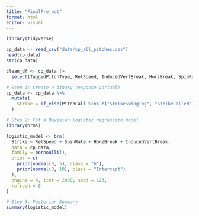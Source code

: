 ```yaml
---
title: "FinalProject"
format: html
editor: visual
---
```


```r
library(tidyverse)
```

```r
cp_data <- read_csv("data/cp_all_pitches.csv")
head(cp_data)
str(cp_data)
```

```r
clean_df <- cp_data |>
  select(TaggedPitchType, RelSpeed, InducedVertBreak, HorzBreak, SpinRate)
```

```r
# Step 1: Create a binary response variable
cp_data <- cp_data %>%
  mutate(
    Strike = if_else(PitchCall %in% c("StrikeSwinging", "StrikeCalled"), 1, 0)
  )

# Step 2: Fit a Bayesian logistic regression model
library(brms)

logistic_model <- brm(
  Strike ~ RelSpeed + SpinRate + HorzBreak + InducedVertBreak,
  data = cp_data,
  family = bernoulli(),
  prior = c(
    prior(normal(0, 5), class = "b"),
    prior(normal(0, 10), class = "Intercept")
  ),
  chains = 4, iter = 2000, seed = 123,
  refresh = 0
)

# Step 3: Posterior Summary
summary(logistic_model)

```
